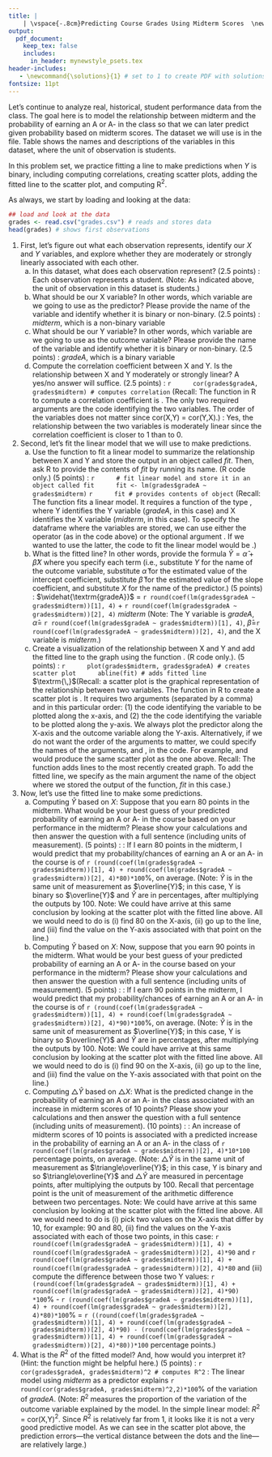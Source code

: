 ```yaml
---
title: |
    | \vspace{-.8cm}Predicting Course Grades Using Midterm Scores  \newline Part III: Predicting Probability of Earning an A or A- \if1\solutions\newline(with Solutions) \fi
output:
  pdf_document:
    keep_tex: false
    includes:
      in_header: mynewstyle_psets.tex
header-includes: 
   - \newcommand{\solutions}{1} # set to 1 to create PDF with solutions; leave blank to create PDF without solutions
fontsize: 11pt
---
```

\vspace{-.5cm} Let's continue to analyze real, historical, student performance data from the class. The goal here is to model the relationship between midterm and the probability of earning an A or A- in the class so that we can later predict given probability based on midterm scores. The dataset we will use is in the \textit{grades.csv} file. Table \ref{grades} shows the names and descriptions of the variables in this dataset, where the unit of observation is students.

\begin{table}[h!!!]
\begin{center}
\begin{tabular}{ll}											
\midrule
variable & description\\
\midrule \addlinespace[1.5pt]
\textit{midterm} & students' scores in the midterm (from 0 to 100 points) \\\addlinespace[1.5pt]
\textit{final} & students' scores in the final exam (from 0 to 100 points) \\\addlinespace[1.5pt]
\textit{overall} & students' scores in the class overall (from 0 to 100 points) \\\addlinespace[1.5pt] 
\textit{gradeA} & identifies students who earned an A or an A minus in the class \\
\midrule
\end{tabular}
\caption{Variables in "grades.csv"}\label{grades}
\end{center}
\end{table}

\vspace{.5cm}
In this problem set, we practice fitting a line to make predictions when $Y$ is binary, including computing correlations, creating scatter plots, adding the fitted line to the scatter plot, and computing R$^2$.

As always, we start by loading and looking at the data:

```r
## load and look at the data
grades <- read.csv("grades.csv") # reads and stores data
head(grades) # shows first observations
```
\vspace{.5cm}

1. First, let's figure out what each observation represents, identify our $X$ and $Y$ variables, and explore whether they are moderately or strongly linearly associated with each other.
    a. In this dataset, what does each observation represent? (2.5 points)
\if1\solutions 
\newline\newline\underline{Answer}: Each observation represents a student. (Note: As indicated above, the unit of observation in this dataset is students.)
\newpage
\fi
    b. What should be our X variable? In other words, which variable are we going to use as the predictor? Please provide the name of the variable and identify whether it is binary or non-binary. (2.5 points)
\if1\solutions 
\newline\newline\underline{Answer}: *midterm*, which is a non-binary variable
\newline
\fi
    c. What should be our Y variable? In other words, which variable are we going to use as the outcome variable? Please provide the name of the variable and identify whether it is binary or non-binary. (2.5 points)
\if1\solutions 
\newline\newline\underline{Answer}: *gradeA*, which is a binary variable
\newline
\fi
    d. Compute the correlation coefficient between X and Y. Is the relationship between X and Y moderately or strongly linear? A yes/no answer will suffice. (2.5 points)
\if1\solutions
\newline\newline\underline{R code}:
        ```r
        cor(grades$gradeA, grades$midterm) # computes correlation
        ```
(Recall: The function in R to compute a correlation coefficient is \fu{cor()}. The only two required arguments are the code identifying the two variables. The order of the variables does not matter since cor(X,Y) = cor(Y,X).)
\newline\newline\underline{Answer}: Yes, the relationship between the two variables is moderately linear since the correlation coefficient is closer to 1 than to 0.
\newline
\fi

2. Second, let's fit the linear model that we will use to make predictions.
    a. Use the function \fu{lm()} to fit a linear model to summarize the relationship between X and Y and store the output in an object called *fit*. Then, ask R to provide the contents of *fit* by running its name. (R code only.) (5 points)
\if1\solutions
\newline\newline\underline{R code}:
        ```r
        # fit linear model and store it in an object called fit
        fit <- lm(grades$gradeA ~ grades$midterm) 
        ```
        ```r
        fit # provides contents of object
        ```
(Recall: The function \fu{lm()} fits a linear model. It requires a function of the type \fu{Y $\sim$ X}, where Y identifies the Y variable (*gradeA*, in this case) and X identifies the X variable (*midterm*, in this case). To specify the dataframe where the variables are stored, we can use either the \fu{\$} operator (as in the code above) or the optional argument \fu{data}. If we wanted to use the latter, the code to fit the linear model would be \fu{lm(gradeA $\sim$ midterm, data = grades)}.)\newline
\fi
    b. What is the fitted line? In other words, provide the formula $\widehat{Y} = \widehat{\alpha} + \widehat{\beta} X$ where you specify each term (i.e., substitute $Y$ for the name of the outcome variable, substitute $\widehat{\alpha}$ for the estimated value of the intercept coefficient, substitute $\widehat{\beta}$ for the estimated value of the slope coefficient, and substitute $X$ for the name of the predictor.) (5 points)
\if1\solutions
\newline\newline\underline{Answer}: $\widehat{\textrm{gradeA}}$ = `r round(coef(lm(grades$gradeA ~ grades$midterm))[1], 4)` + `r round(coef(lm(grades$gradeA ~ grades$midterm))[2], 4)` *midterm*
\newline\newline (Note: The Y variable is *gradeA*, $\widehat{\alpha}$= `r round(coef(lm(grades$gradeA ~ grades$midterm))[1], 4)`, $\widehat{\beta}$=`r round(coef(lm(grades$gradeA ~ grades$midterm))[2], 4)`, and the X variable is *midterm*.)
\newline
\fi
    c. Create a visualization of the relationship between X and Y and add the fitted line to the graph using the function \fu{abline()}. (R code only.). (5 points)
\if1\solutions
\newline\newline\underline{R code}:
        ```r
        plot(grades$midterm, grades$gradeA) # creates scatter plot
        abline(fit) # adds fitted line
        ```
$\textrm{\,}$\newline(Recall: a scatter plot is the graphical representation of the relationship between two variables. The function in R to create a scatter plot is \fu{plot()}. It requires two arguments (separated by a comma) and in this particular order: (1) the code identifying the variable to be plotted along the x-axis, and (2) the the code identifying the variable to be plotted along the y-axis. We always plot the predictor along the X-axis and the outcome variable along the Y-axis. Alternatively, if we do not want the order of the arguments to matter, we could specify the names of the arguments, \fu{x} and \fu{y}, in the code. For example, \fu{plot(x=grades\$midterm, y=grades\$gradeA)} and \fu{plot(y=grades\$gradeA, x=grades\$midterm)} would produce the same scatter plot as the one above. Recall: The function \fu{abline()} adds lines to the most recently created graph. To add the fitted line, we specify as the main argument the name of the object where we stored the output of the \fu{lm()} function, *fit* in this case.) \newline
\fi

3. Now, let's use the fitted line to make some predictions. 
    a. Computing $\widehat{Y}$ based on $X$: Suppose that you earn 80 points in the midterm. What would be your best guess of your predicted probability of earning an A or A- in the course based on your performance in the midterm? Please show your calculations and then answer the question with a full sentence (including units of measurement). (5 points)
\if1\solutions
\newline\newline\underline{Calculations}: 
\begin{align*}
\widehat{\textrm{gradeA}} &= \widehat{\alpha} + \widehat{\beta} \, \textrm{midterm}\\
&= `r round(coef(lm(grades$gradeA ~ grades$midterm))[1], 4)` + `r round(coef(lm(grades$gradeA ~ grades$midterm))[2], 4)` \, \textrm{midterm}\\
&= `r round(coef(lm(grades$gradeA ~ grades$midterm))[1], 4)` + `r round(coef(lm(grades$gradeA ~ grades$midterm))[2], 4)` \times 80 \color{gray} \,\,\,\textrm{(if midterm=80)}\\
&= `r round(coef(lm(grades$gradeA ~ grades$midterm))[1], 4)` + `r round(coef(lm(grades$gradeA ~ grades$midterm))[2], 4)*80`= `r round(coef(lm(grades$gradeA ~ grades$midterm))[1], 4) + round(coef(lm(grades$gradeA ~ grades$midterm))[2], 4)*80`
\end{align*}
\newline\underline{Answer}: If I earn 80 points in the midterm, I would predict that my probability/chances of earning an A or an A- in the course is of `r (round(coef(lm(grades$gradeA ~ grades$midterm))[1], 4) + round(coef(lm(grades$gradeA ~ grades$midterm))[2], 4)*80)*100`\%, on average. (Note: $\widehat{Y}$ is in the same unit of measurement as $\overline{Y}$; in this case, Y is binary so $\overline{Y}$ and $\widehat{Y}$ are in percentages, after multiplying the outputs by 100. Note: We could have arrive at this same conclusion by looking at the scatter plot with the fitted line above. All we would need to do is (i) find 80 on the X-axis, (ii) go up to the line, and (iii) find the value on the Y-axis associated with that point on the line.)
\newline
\fi
    b. Computing $\widehat{Y}$ based on $X$: Now, suppose that you earn 90 points in the midterm. What would be your best guess of your predicted probability of earning an A or A- in the course based on your performance in the midterm? Please show your calculations and then answer the question with a full sentence (including units of measurement). (5 points)
\if1\solutions
\newline\newline\underline{Calculations}: 
\begin{align*}
\widehat{\textrm{gradeA}} &= \widehat{\alpha} + \widehat{\beta} \, \textrm{midterm}\\
&= `r round(coef(lm(grades$gradeA ~ grades$midterm))[1], 4)` + `r round(coef(lm(grades$gradeA ~ grades$midterm))[2], 4)` \, \textrm{midterm}\\
&= `r round(coef(lm(grades$gradeA ~ grades$midterm))[1], 4)` + `r round(coef(lm(grades$gradeA ~ grades$midterm))[2], 4)` \times 90 \color{gray} \,\,\,\textrm{(if midterm=90)}\\
&= `r round(coef(lm(grades$gradeA ~ grades$midterm))[1], 4)` + `r round(coef(lm(grades$gradeA ~ grades$midterm))[2], 4)*90`= `r round(coef(lm(grades$gradeA ~ grades$midterm))[1], 4) + round(coef(lm(grades$gradeA ~ grades$midterm))[2], 4)*90`
\end{align*}
\newline\underline{Answer}: If I earn 90 points in the midterm, I would predict that my probability/chances of earning an A or an A- in the course is of `r (round(coef(lm(grades$gradeA ~ grades$midterm))[1], 4) + round(coef(lm(grades$gradeA ~ grades$midterm))[2], 4)*90)*100`\%, on average. (Note: $\widehat{Y}$ is in the same unit of measurement as $\overline{Y}$; in this case, Y is binary so $\overline{Y}$ and $\widehat{Y}$ are in percentages, after multiplying the outputs by 100. Note: We could have arrive at this same conclusion by looking at the scatter plot with the fitted line above. All we would need to do is (i) find 90 on the X-axis, (ii) go up to the line, and (iii) find the value on the Y-axis associated with that point on the line.)
\newline
\fi
    c. Computing $\triangle \widehat{Y}$ based on $\triangle X$: What is the predicted change in the probability of earning an A or an A- in the class associated with an increase in midterm scores of 10 points? Please show your calculations and then answer the question with a full sentence (including units of measurement). (10 points)
\if1\solutions
\newline\newline\underline{Calculations}: 
\begin{align*}
\triangle \widehat{\textrm{gradeA}} &= \widehat{\beta} \, \triangle \textrm{midterm} \\
&= `r round(coef(lm(grades$gradeA ~ grades$midterm))[2], 4)`  \times \triangle \textrm{midterm}\\
&= `r round(coef(lm(grades$gradeA ~ grades$midterm))[2], 4)`  \times 10 \color{gray} \,\,\,\textrm{(if $\triangle$ midterm=10)}\\
&= `r round(coef(lm(grades$gradeA ~ grades$midterm))[2], 4)*10` 
\end{align*}
\newline\underline{Answer}: 
An increase of midterm scores of 10 points is associated with a predicted increase in the probability of earning an A or an A- in the class of `r round(coef(lm(grades$gradeA ~ grades$midterm))[2], 4)*10*100` percentage points, on average.
(Note: $\triangle\widehat{Y}$ is in the same unit of measurement as $\triangle\overline{Y}$; in this case, Y is binary and so $\triangle\overline{Y}$ and $\triangle\widehat{Y}$ are measured in percentage points, after multiplying the outputs by 100.  Recall that percentage point is the unit of measurement of the arithmetic difference between two percentages. Note: We could have arrive at this same conclusion by looking at the scatter plot with the fitted line above. All we would need to do is (i) pick two values on the X-axis that differ by 10, for example: 90 and 80, (ii) find the values on the Y-axis associated with each of those two points, in this case: `r round(coef(lm(grades$gradeA ~ grades$midterm))[1], 4) + round(coef(lm(grades$gradeA ~ grades$midterm))[2], 4)*90` and `r round(coef(lm(grades$gradeA ~ grades$midterm))[1], 4) + round(coef(lm(grades$gradeA ~ grades$midterm))[2], 4)*80` and (iii) compute the difference between those two Y values: `r (round(coef(lm(grades$gradeA ~ grades$midterm))[1], 4) + round(coef(lm(grades$gradeA ~ grades$midterm))[2], 4)*90) *100`\% - `r (round(coef(lm(grades$gradeA ~ grades$midterm))[1], 4) + round(coef(lm(grades$gradeA ~ grades$midterm))[2], 4)*80)*100`\% =  `r ((round(coef(lm(grades$gradeA ~ grades$midterm))[1], 4) + round(coef(lm(grades$gradeA ~ grades$midterm))[2], 4)*90) - (round(coef(lm(grades$gradeA ~ grades$midterm))[1], 4) + round(coef(lm(grades$gradeA ~ grades$midterm))[2], 4)*80))*100` percentage points.)
\newline
\fi
8. What is the $R^2$ of the fitted model? And, how would you interpret it? (Hint: the function \fu{cor()} might be helpful here.) (5 points)
\if1\solutions
\newline\newline\underline{R code}:
    ```r
    cor(grades$gradeA, grades$midterm)^2 # computes R^2
    ```
\underline{Answer}: The linear model using *midterm* as a predictor explains `r round(cor(grades$gradeA, grades$midterm)^2,2)*100`\% of the variation of *gradeA*. (Note: $R^2$ measures the proportion of the variation of the outcome variable explained by the model. In the simple linear model: $R^2$ = cor(X,Y)$^2$. Since $R^2$ is relatively far from 1, it looks like it is not a very good predictive model. As we can see in the scatter plot above, the prediction errors---the vertical distance between the dots and the line---are relatively large.)
\fi    
    